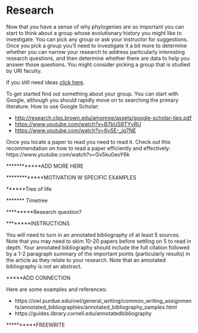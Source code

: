 # Research

Now that you have a sense of why phylogenies are so important
you can start to think about a group whose evolutionary history you might like to investigate.
You can pick any group or ask your instructor for suggestions.
Once you pick a group you'll need to investigate it a bit more to determine
whether you can narrow your research to address particularly interesting research questions,
and then determine whether there are data to help you answer those questions.
You might consider picking a group that is studied by URI faculty.

If you still need ideas [click here](research-ideas.html).

To get started find out something about your group.
You can start with Google, although you should rapidly move on to searching the primary literature.
How to use Google Scholar:

* [http://research.clps.brown.edu/amonroe/assets/google-scholar-tips.pdf](http://research.clps.brown.edu/amonroe/assets/google-scholar-tips.pdf)
* [https://www.youtube.com/watch?v=B7bUS9TYvRU](https://www.youtube.com/watch?v=B7bUS9TYvRU)
* [https://www.youtube.com/watch?v=6vSE-_iq7NE](https://www.youtube.com/watch?v=6vSE-_iq7NE)

Once you locate a paper to read you need to read it.
Check out this recommendation on how to read a paper efficiently and effectively: 
https://www.youtube.com/watch?v=Gv5ku0eoY6k

************ADD MORE HERE

*************MOTIVATION W SPECIFIC EXAMPLES

******Tree of life

******* Timetree

*********Research question?

********INSTRUCTIONS

You will need to turn in an annotated bibliography of at least 5 sources.
Note that you may need to skim 10-20 papers before settling on 5 to read in depth.
Your annotated bibliography should include the full citation followed by a 1-2 paragraph summary of the important points (particularly results) in the article as they relate to your research.
Note that an annotated bibliography is not an abstract.

*****ADD CONNECTION

Here are some examples and references:  

* https://owl.purdue.edu/owl/general_writing/common_writing_assignments/annotated_bibliographies/annotated_bibliography_samples.html  
* https://guides.library.cornell.edu/annotatedbibliography

**********FREEWRITE
